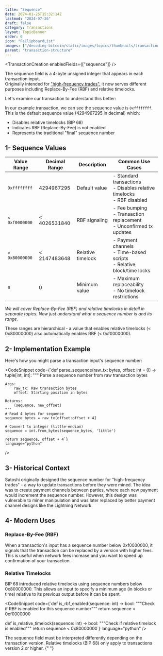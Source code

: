 ```yaml
---
title: "Sequence"
date: 2024-01-25T15:32:14Z
lastmod: "2024-07-26"
draft: false
category: Transactions
layout: TopicBanner
order: 6
icon: "FaClipboardList"
images: ["/decoding-bitcoin/static/images/topics/thumbnails/transaction-module/tx-thumbnail-sequence.jpg"]
parent: "transaction-structure"
---
```


<TransactionCreation enabledFields={["sequence"]} />

The sequence field is a 4-byte unsigned integer that appears in each transaction input.  
Originally intended for <a href="https://gnusha.org/pi/bitcoindev/CANEZrP2PEB8n_Ov1bXi_ZoAkLwfz7_JtM9PPHr+8ei5KCgwdEg@mail.gmail.com/" target="_blank">"high-frequency trades".</a> it now serves different purposes including Replace-By-Fee (RBF) and relative timelocks.

Let's examine our transaction to understand this better:

<div className="dark:hidden w-full rounded-xl overflow-hidden">
    <SvgDisplay
        src="/decoding-bitcoin/static/images/topics/transactions/fees/tx-sequence.png"
        width="100%"
        height="auto"
    />
</div>
<div className="hidden dark:block w-full rounded-xl overflow-hidden">
    <SvgDisplay
        src="/decoding-bitcoin/static/images/topics/transactions/fees/tx-sequence.png"
        width="100%"
        height="auto"
    />
</div>

In our example transaction, we can see the sequence value is `0xffffffff`. This is the default sequence value (4294967295 in decimal) which:

-   Disables relative timelocks (BIP 68)
-   Indicates RBF (Replace-By-Fee) is not enabled
-   Represents the traditional "final" sequence number

## 1- Sequence Values

<div className="overflow-x-auto">
  <table className="min-w-full bg-white dark:bg-gray-900 rounded-lg overflow-hidden">
    <thead className="bg-orange-100 dark:bg-orange-900">
      <tr>
        <th className="px-6 py-3 text-left text-sm font-semibold">Value Range</th>
        <th className="px-6 py-3 text-left text-sm font-semibold">Decimal Range</th>
        <th className="px-6 py-3 text-left text-sm font-semibold">Description</th>
        <th className="px-6 py-3 text-left text-sm font-semibold">Common Use Cases</th>
      </tr>
    </thead>
    <tbody className="divide-y divide-gray-200 dark:divide-gray-800">
      <tr className="hover:bg-gray-100 dark:hover:bg-gray-800">
        <td className="px-6 py-4 whitespace-nowrap"><code>0xffffffff</code></td>
        <td className="px-6 py-4">4294967295</td>
        <td className="px-6 py-4">Default value</td>
        <td className="px-6 py-4">
          - Standard transactions<br/>
          - Disables relative timelocks<br/>
          - RBF disabled
        </td>
      </tr>
      <tr className="hover:bg-gray-100 dark:hover:bg-gray-800">
        <td className="px-6 py-4 whitespace-nowrap"><code>< 0xf0000000</code></td>
        <td className="px-6 py-4">< 4026531840</td>
        <td className="px-6 py-4">RBF signaling</td>
        <td className="px-6 py-4">
          - Fee bumping<br/>
          - Transaction replacement<br/>
          - Unconfirmed tx updates
        </td>
      </tr>
      <tr className="hover:bg-gray-100 dark:hover:bg-gray-800">
        <td className="px-6 py-4 whitespace-nowrap"><code>< 0x80000000</code></td>
        <td className="px-6 py-4">< 2147483648</td>
        <td className="px-6 py-4">Relative timelock</td>
        <td className="px-6 py-4">
          - Payment channels<br/>
          - Time-based scripts<br/>
          - Relative block/time locks
        </td>
      </tr>
      <tr className="hover:bg-gray-100 dark:hover:bg-gray-800">
        <td className="px-6 py-4 whitespace-nowrap"><code>0</code></td>
        <td className="px-6 py-4">0</td>
        <td className="px-6 py-4">Minimum value</td>
        <td className="px-6 py-4">
          - Maximum replaceability<br/>
          - No timelock restrictions
        </td>
      </tr>
    </tbody>
  </table>
</div>

_We will cover Replace-By-Fee (RBF) and relative timelocks in detail in separate topics. Now just understand what a sequence number is and its range._

<ExpandableAlert title="Note" type="info">
    These ranges are hierarchical - a value that enables relative timelocks 
    (< 0x80000000) also automatically enables RBF (< 0xf0000000).
</ExpandableAlert>

## 2- Implementation Example

Here's how you might parse a transaction input's sequence number:

<CodeSnippet
    code={`def parse_sequence(raw_tx: bytes, offset: int = 0) -> tuple[int, int]:
    """
    Parse a sequence number from raw transaction bytes
    
    Args:
        raw_tx: Raw transaction bytes
        offset: Starting position in bytes
        
    Returns:
        (sequence, new_offset)
    """
    # Read 4 bytes for sequence
    sequence_bytes = raw_tx[offset:offset + 4]
    
    # Convert to integer (little-endian)
    sequence = int.from_bytes(sequence_bytes, 'little')
    
    return sequence, offset + 4`}
    language="python"
/>

## 3- Historical Context

<ExpandableAlert title="Original Design" type="info">
    Satoshi originally designed the sequence number for "high-frequency trades"
    - a way to update transactions before they were mined. The idea was to
    create payment channels between parties, where each new payment would
    increment the sequence number. However, this design was vulnerable to miner
    manipulation and was later replaced by better payment channel designs like
    the Lightning Network.
</ExpandableAlert>

## 4- Modern Uses

### Replace-By-Fee (RBF)

When a transaction's input has a sequence number below 0xf0000000, it signals that the transaction can be replaced by a version with higher fees. This is useful when network fees increase and you want to speed up confirmation of your transaction.

### Relative Timelocks

BIP 68 introduced relative timelocks using sequence numbers below 0x80000000. This allows an input to specify a minimum age (in blocks or time) relative to its previous output before it can be spent.

<CodeSnippet
    code={`def is_rbf_enabled(sequence: int) -> bool:
    """Check if RBF is enabled for this sequence number"""
    return sequence < 0xf0000000

def is_relative_timelock(sequence: int) -> bool:
"""Check if relative timelock is enabled"""
return sequence < 0x80000000`}
language="python"
/>

<ExpandableAlert title="Note" type="info">
    The sequence field must be interpreted differently depending on the
    transaction version. Relative timelocks (BIP 68) only apply to transactions
    version 2 or higher.
</ExpandableAlert>{" "}
